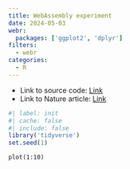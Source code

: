 ```yaml
---
title: WebAssembly experiment
date: 2024-05-03
webr: 
  packages: ['ggplot2', 'dplyr']
filters: 
  - webr
categories:
  - R
---
```


* Link to source code: [Link](https://github.com/jperkel/jperkel.github.io/blob/main/webr-demo.qmd)
* Link to Nature article: [Link](https://www.nature.com/articles/d41586-024-00725-1)

```r
#| label: init
#| cache: false
#| include: false
library('tidyverse')
set.seed(1)
```

```webr-r
plot(1:10)

```

